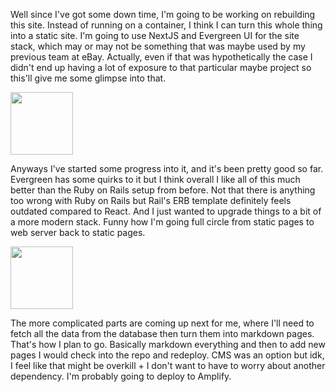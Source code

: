 Well since I've got some down time, I'm going to be working on rebuilding this site. Instead of running on a container, I think I can turn this whole thing into a static site. I'm going to use NextJS and Evergreen UI for the site stack, which may or may not be something that was maybe used by my previous team at eBay. Actually, even if that was hypothetically the case I didn't end up having a lot of exposure to that particular maybe project so this'll give me some glimpse into that.

<img
  width="100"
  src="https://d1yx06f4zik90o.cloudfront.net/uploads/monkey-emoji.png"
/>

Anyways I've started some progress into it, and it's been pretty good so far. Evergreen has some quirks to it but I think overall I like all of this much better than the Ruby on Rails setup from before. Not that there is anything too wrong with Ruby on Rails but Rail's ERB template definitely feels outdated compared to React. And I just wanted to upgrade things to a bit of a more modern stack. Funny how I'm going full circle from static pages to web server back to static pages.

<img
  width="100"
  src="https://d1yx06f4zik90o.cloudfront.net/uploads/crocodile-emoji.png"
/>

The more complicated parts are coming up next for me, where I'll need to fetch all the data from the database then turn them into markdown pages. That's how I plan to go. Basically markdown everything and then to add new pages I would check into the repo and redeploy. CMS was an option but idk, I feel like that might be overkill + I don't want to have to worry about another dependency. I'm probably going to deploy to Amplify.
